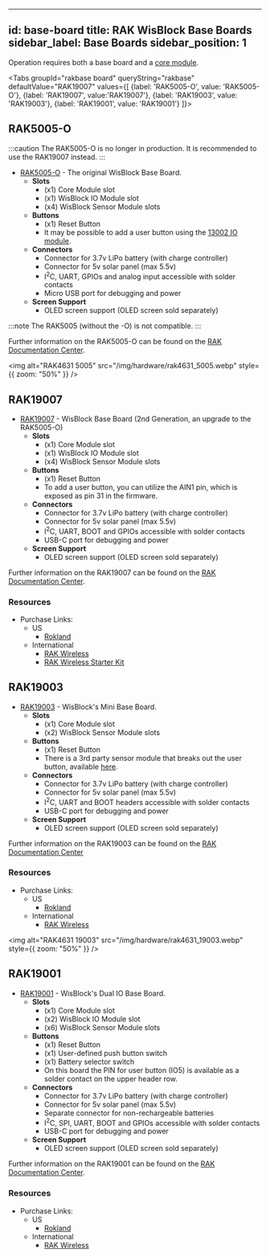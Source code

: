 ---
 id: base-board
 title: RAK WisBlock Base Boards
 sidebar_label: Base Boards
 sidebar_position: 1
 ---


 Operation requires both a base board and a [core module](../core-module/).

 <Tabs
 groupId="rakbase board"
 queryString="rakbase"
 defaultValue="RAK19007"
 values={[
 {label: 'RAK5005-O', value: 'RAK5005-O'},
 {label: 'RAK19007', value:'RAK19007'},
 {label: 'RAK19003', value: 'RAK19003'},
 {label: 'RAK19001', value: 'RAK19001'}
 ]}>
 <TabItem value="RAK5005-O">

 ## RAK5005-O

 :::caution
 The RAK5005-O is no longer in production. It is recommended to use the RAK19007 instead.
 :::

 - [RAK5005-O](https://store.rakwireless.com/products/rak5005-o-base-board) - The original WisBlock Base Board.
   - **Slots**
     - (x1) Core Module slot
     - (x1) WisBlock IO Module slot
     - (x4) WisBlock Sensor Module slots
   - **Buttons**
     - (x1) Reset Button
     - It may be possible to add a user button using the [13002 IO module](https://store.rakwireless.com/collections/wisblock-interface/products/adapter-module-rak13002).
   - **Connectors**
     - Connector for 3.7v LiPo battery (with charge controller)
     - Connector for 5v solar panel (max 5.5v)
     - I<sup>2</sup>C, UART, GPIOs and analog input accessible with solder contacts
     - Micro USB port for debugging and power
   - **Screen Support**
     - OLED screen support (OLED screen sold separately)

 :::note
 The RAK5005 (without the -O) is not compatible.
 :::

 Further information on the RAK5005-O can be found on the [RAK Documentation Center](https://docs.rakwireless.com/Product-Categories/WisBlock/RAK5005-O/Overview/#product-description).

 <img
   alt="RAK4631 5005"
   src="/img/hardware/rak4631_5005.webp"
   style={{ zoom: "50%" }}
 />

 </TabItem>

 <TabItem value="RAK19007">

 ## RAK19007

 - [RAK19007](https://store.rakwireless.com/products/rak19007-wisblock-base-board-2nd-gen) - WisBlock Base Board (2nd Generation, an upgrade to the RAK5005-O)
   - **Slots**
     - (x1) Core Module slot
     - (x1) WisBlock IO Module slot
     - (x4) WisBlock Sensor Module slots
   - **Buttons**
     - (x1) Reset Button
     - To add a user button, you can utilize the AIN1 pin, which is exposed as pin 31 in the firmware.
   - **Connectors**
     - Connector for 3.7v LiPo battery (with charge controller)
     - Connector for 5v solar panel (max 5.5v)
     - I<sup>2</sup>C, UART, BOOT and GPIOs accessible with solder contacts
     - USB-C port for debugging and power
   - **Screen Support**
     - OLED screen support (OLED screen sold separately)

 Further information on the RAK19007 can be found on the [RAK Documentation Center](https://docs.rakwireless.com/Product-Categories/WisBlock/RAK19007/Overview/#product-description).

 ### Resources
 - Purchase Links:
   - US 
     - [Rokland](https://store.rokland.com/products/rak-wireless-wisblock-base-board-2nd-gen-rak19007-ver-b-pid-110082)
   - International
     - [RAK Wireless](https://store.rakwireless.com/products/wisblock-base?variant=42441632284870)
     - [RAK Wireless Starter Kit](https://store.rakwireless.com/products/wisblock-meshtastic-starter-kit)

 </TabItem>

 <TabItem value="RAK19003">

 ## RAK19003

 - [RAK19003](https://store.rakwireless.com/products/wisblock-base-board-rak19003) - WisBlock's Mini Base Board.
   - **Slots**
     - (x1) Core Module slot
     - (x2) WisBlock Sensor Module slots
   - **Buttons**
     - (x1) Reset Button
     - There is a 3rd party sensor module that breaks out the user button, available [here](https://www.etsy.com/de/listing/1254963521/mini-io-expansion-board-for-rak-wireless).
   - **Connectors**
     - Connector for 3.7v LiPo battery (with charge controller)
     - Connector for 5v solar panel (max 5.5v)
     - I<sup>2</sup>C, UART and BOOT headers accessible with solder contacts
     - USB-C port for debugging and power
   - **Screen Support**
     - OLED screen support (OLED screen sold separately)

 Further information on the RAK19003 can be found on the [RAK Documentation Center](https://docs.rakwireless.com/Product-Categories/WisBlock/RAK19003/Overview/#product-description)

 ### Resources
 - Purchase Links:
   - US 
     - [Rokland](https://store.rokland.com/products/rak-wireless-wisblock-mini-base-board-rak19003-ver-b-pid-306024)
   - International
     - [RAK Wireless](https://store.rakwireless.com/products/wisblock-base?variant=42441632252102)

 <img
   alt="RAK4631 19003"
   src="/img/hardware/rak4631_19003.webp"
   style={{ zoom: "50%" }}
 />

 </TabItem>
 <TabItem value="RAK19001">

 ## RAK19001

 - [RAK19001](https://store.rakwireless.com/products/rak19001-wisblock-dual-io-base-board) - WisBlock's Dual IO Base Board.
   - **Slots**
     - (x1) Core Module slot
     - (x2) WisBlock IO Module slot
     - (x6) WisBlock Sensor Module slots
   - **Buttons**
     - (x1) Reset Button
     - (x1) User-defined push button switch
     - (x1) Battery selector switch
     - On this board the PIN for user button (IO5) is available as a solder contact on the upper header row.
   - **Connectors**
     - Connector for 3.7v LiPo battery (with charge controller)
     - Connector for 5v solar panel (max 5.5v)
     - Separate connector for non-rechargeable batteries
     - I<sup>2</sup>C, SPI, UART, BOOT and GPIOs accessible with solder contacts
     - USB-C port for debugging and power
   - **Screen Support**
     - OLED screen support (OLED screen sold separately)

 Further information on the RAK19001 can be found on the [RAK Documentation Center](https://docs.rakwireless.com/Product-Categories/WisBlock/RAK19001/Overview/#product-description).

 ### Resources
 - Purchase Links:
   - US 
     - [Rokland](https://store.rokland.com/products/rak-wireless-wisblock-dual-io-base-board-rak19001-pid-110081)
   - International
     - [RAK Wireless](https://store.rakwireless.com/products/wisblock-base?variant=42441631924422)


 </TabItem>
 </Tabs>
